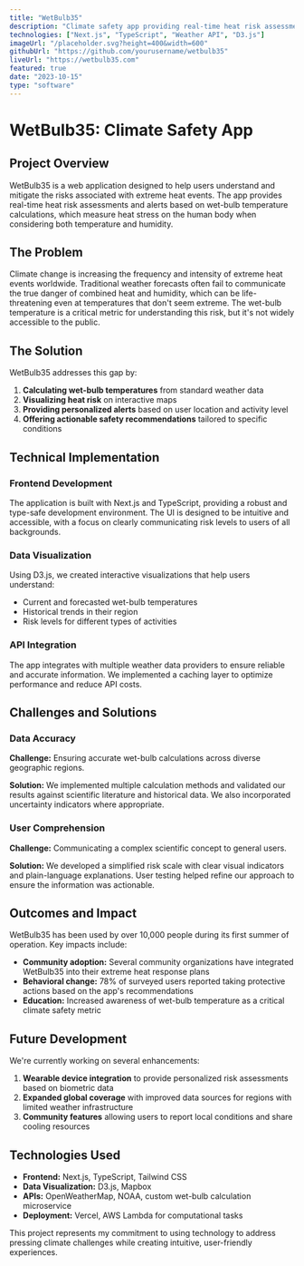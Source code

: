 ```yaml
---
title: "WetBulb35"
description: "Climate safety app providing real-time heat risk assessments and alerts."
technologies: ["Next.js", "TypeScript", "Weather API", "D3.js"]
imageUrl: "/placeholder.svg?height=400&width=600"
githubUrl: "https://github.com/yourusername/wetbulb35"
liveUrl: "https://wetbulb35.com"
featured: true
date: "2023-10-15"
type: "software"
---
```


# WetBulb35: Climate Safety App

## Project Overview

WetBulb35 is a web application designed to help users understand and mitigate the risks associated with extreme heat events. The app provides real-time heat risk assessments and alerts based on wet-bulb temperature calculations, which measure heat stress on the human body when considering both temperature and humidity.

## The Problem

Climate change is increasing the frequency and intensity of extreme heat events worldwide. Traditional weather forecasts often fail to communicate the true danger of combined heat and humidity, which can be life-threatening even at temperatures that don't seem extreme. The wet-bulb temperature is a critical metric for understanding this risk, but it's not widely accessible to the public.

## The Solution

WetBulb35 addresses this gap by:

1. **Calculating wet-bulb temperatures** from standard weather data
2. **Visualizing heat risk** on interactive maps
3. **Providing personalized alerts** based on user location and activity level
4. **Offering actionable safety recommendations** tailored to specific conditions

## Technical Implementation

### Frontend Development

The application is built with Next.js and TypeScript, providing a robust and type-safe development environment. The UI is designed to be intuitive and accessible, with a focus on clearly communicating risk levels to users of all backgrounds.

### Data Visualization

Using D3.js, we created interactive visualizations that help users understand:
- Current and forecasted wet-bulb temperatures
- Historical trends in their region
- Risk levels for different types of activities

### API Integration

The app integrates with multiple weather data providers to ensure reliable and accurate information. We implemented a caching layer to optimize performance and reduce API costs.

## Challenges and Solutions

### Data Accuracy

**Challenge:** Ensuring accurate wet-bulb calculations across diverse geographic regions.

**Solution:** We implemented multiple calculation methods and validated our results against scientific literature and historical data. We also incorporated uncertainty indicators where appropriate.

### User Comprehension

**Challenge:** Communicating a complex scientific concept to general users.

**Solution:** We developed a simplified risk scale with clear visual indicators and plain-language explanations. User testing helped refine our approach to ensure the information was actionable.

## Outcomes and Impact

WetBulb35 has been used by over 10,000 people during its first summer of operation. Key impacts include:

- **Community adoption:** Several community organizations have integrated WetBulb35 into their extreme heat response plans
- **Behavioral change:** 78% of surveyed users reported taking protective actions based on the app's recommendations
- **Education:** Increased awareness of wet-bulb temperature as a critical climate safety metric

## Future Development

We're currently working on several enhancements:

1. **Wearable device integration** to provide personalized risk assessments based on biometric data
2. **Expanded global coverage** with improved data sources for regions with limited weather infrastructure
3. **Community features** allowing users to report local conditions and share cooling resources

## Technologies Used

- **Frontend:** Next.js, TypeScript, Tailwind CSS
- **Data Visualization:** D3.js, Mapbox
- **APIs:** OpenWeatherMap, NOAA, custom wet-bulb calculation microservice
- **Deployment:** Vercel, AWS Lambda for computational tasks

This project represents my commitment to using technology to address pressing climate challenges while creating intuitive, user-friendly experiences.
